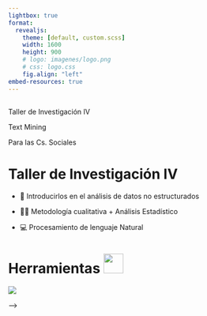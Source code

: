 ```yaml
---
lightbox: true
format: 
  revealjs:
    theme: [default, custom.scss]
    width: 1600
    height: 900
    # logo: imagenes/logo.png
    # css: logo.css
    fig.align: "left"
embed-resources: true
---
```


##  {.title}

Taller de Investigación IV 

::: r-fit-text
[Text Mining]{.flow} 

Para las Cs. Sociales
:::




# Taller de Investigación IV

::: incremental
-   📑 Introducirlos en el análisis de datos no estructurados

-   🕵️‍♀️ Metodología cualitativa + Análisis Estadístico

-   💻 Procesamiento de lenguaje Natural
:::


# Herramientas <img src="https://github.com/TheDudeThatCode/TheDudeThatCode/blob/master/Assets/Earth.gif?raw=true" width="40"/> {.title}

![](https://upload.wikimedia.org/wikipedia/commons/thumb/1/1b/R_logo.svg/182px-R_logo.svg.png){fig-align="center"}

<!-- # Apoyan <img src="https://github.com/TheDudeThatCode/TheDudeThatCode/blob/master/Assets/Rocket.gif?raw=true" width="40"/> {.title} -->

<!-- ![](imagenes/apoyan.png){fig-align="center"} -->

<!-- # R Ladies Buenos Aires <img src="https://i.gifer.com/YVP8.gif" width="120px"/> {.ladies} -->

<!-- ::::: columns -->

<!-- ::: {.column width="30%"} -->

<!-- ![](https://rladiesba.netlify.app/author/rladies-buenos-aires/avatar_huae50964fd4ece6c135015c99a5e9a56e_144270_270x270_fill_lanczos_center_2.png){width="500"} -->

<!-- ::: -->

<!-- ::: {.column width="70%"} -->

<!-- <br> Capítulo local de RLadies global, una organización mundial que promueve la Diversidad de Género en la comunidad R. Su meta es crear una atmósfera amigable para personas interesadas en programar en R en Buenos Aires que se identifiquen con géneros menos representados en la comunidad de R (que incluye pero no se limita a mujeres cis/trans, hombres trans, personas no binarias, género fluído o agénero). -->

<!-- ::: -->

<!-- ::::: -->

<!-- ## Organizadoras 📝 {.rladies} -->

<!-- ![](imagenes/rladies_organizadoras.png){fig-alt="organizadoras" fig-align="center"} -->

<!-- # R en Buenos Aires <img src="https://media.giphy.com/media/ObNTw8Uzwy6KQ/giphy.gif" width="50px"/> -->

<!-- ::::: columns -->

<!-- ::: {.column width="30%"} -->

<!-- ![](imagenes/renba.png){width="500"} -->

<!-- ::: -->

<!-- ::: {.column width="70%"} -->

<!-- <br> Este grupo surge con la misión de conectar a quienes usan el lenguaje de programación R en Buenos Aires, independientemente de su grado de conocimiento y el ámbito de aplicación del mismo. El objetivo es promover el uso R, el aprendizaje continuo y favorecer la creación de proyectos interdisciplinarios. -->

<!-- ::: -->

<!-- ::::: -->

<!-- # Organizadoras 📝 -->

<!-- ::::: columns -->

<!-- ::: {.column width="50%" style="text-align: center;"} -->

<!-- ![](https://avatars.githubusercontent.com/u/45582182?v=4){width="50%" style="border-radius: 80%; aling: left;"} -->

<!-- **Andrea Gomez Vargas** -->

<!-- ::: -->

<!-- ::: {.column width="50%" style="text-align: center;"} -->

<!-- ![](imagenes/ari.jpg){width="50%" style="border-radius: 80%; aling: left;"} -->

<!-- **Ariana Bardauil** -->

<!-- ::: -->

<!-- ::::: -->

<!-- # Colaboradores <img src="https://media.giphy.com/media/qjqUcgIyRjsl2/giphy.gif" width="90"/> -->

<!-- :::::: columns -->

<!-- ::: {.column width="33%"} -->

<!-- ![](https://avatars.githubusercontent.com/u/64991969?v=4){style="border-radius: 80%;" width="305"} -->

<!-- **Emanuel Ciardullo** -->

<!-- ::: -->

<!-- ::: {.column width="33%"} -->

<!-- ![](imagenes/cande.jpg){style="border-radius: 100%; aling: center;" width="316"} -->

<!-- **Candela Villalonga** -->

<!-- ::: -->

<!-- ::: {.column width="33%"} -->

<!-- ![](imagenes/jose.png){style="border-radius: 80%; aling: center;"} -->

<!-- **Jose García Tácite** -->

<!-- ::: -->

<!-- :::::: -->

<!-- ##  {.rladies background-image="https://i.gifer.com/2yqT.gif" background-size="600px" background-repeat="repeat"} -->

<!-- ::: r-fit-text -->

<!-- ¿Cómo fue -->

<!-- nuestro 2024? -->

<!-- ::: -->

<!-- ## R Ladies BA <img src="https://raw.githubusercontent.com/innng/innng/master/assets/soulgem-homura.gif" width="60"/> {.rladies} -->

<!-- ![](imagenes/2.png){fig-align="center"} -->

<!-- ## R Ladies BA <img src="https://raw.githubusercontent.com/ShahriarShafin/ShahriarShafin/main/Assets/handshake.gif" width="56"/> Rladies Usuahia {.rladies} -->

<!-- ![](imagenes/3.png){fig-align="center"} -->

<!-- ## <img src="https://media.giphy.com/media/7TcdtHOCxo3meUvPgj/giphy.gif" width="42"/> R en Buenos Aires <img src="https://raw.githubusercontent.com/ShahriarShafin/ShahriarShafin/main/Assets/handshake.gif" width="56"/> NIS {.title} -->

<!-- ![](imagenes/5.png){fig-align="center" width="1137"} -->

<!-- ## <img src="https://media2.giphy.com/media/QssGEmpkyEOhBCb7e1/giphy.gif?cid=ecf05e47a0n3gi1bfqntqmob8g9aid1oyj2wr3ds3mg700bl&amp;rid=giphy.gif" width="38"/> R en Buenos Aires <img src="https://raw.githubusercontent.com/ShahriarShafin/ShahriarShafin/main/Assets/handshake.gif" width="56"/> DLM {.title} -->

<!-- ![](imagenes/4.png){fig-align="center"} -->

<!-- ##  {.title} -->

<!-- ::: r-fit-text -->

<!-- [2025]{.hexs} -->

<!-- ::: -->

<!-- # **Club de Lectura de Shiny** {.title} -->

<!-- ::::: columns -->

<!-- ::: {.column width="60%"} -->

<!-- <!-- <br> <img src="https://i.giphy.com/media/v1.Y2lkPTc5MGI3NjExODBmNzZ2Nm8zNXc3bHZqaXhycTMyOHJ0b2Vma2FmNnZmMnl0czkycSZlcD12MV9pbnRlcm5hbF9naWZfYnlfaWQmY3Q9Zw/JEhCPFfqi2Hy8/giphy.gif" width="150%"/> -->

--\>

<!-- ![](imagenes/club_lectura.png) -->

<!-- ::: -->

<!-- ::: {.column width="40%"} -->

<!-- 🗓️ Marzo 2025 -->

<!-- 📚[Mastering Shiny](https://mastering-shiny.org/) -->

<!-- 💟 Junto con [R-Ladies BA](https://rladiesba.netlify.app/) & -->

<!-- [R-Ladies Resistencia-Corrientes](https://twitter.com/rladies_rciacte) -->

<!-- ::: -->

<!-- ::::: -->

<!-- ## Seguinos para enterarte de las novedades 👇🏻👇🏻 {.title} -->

<!-- ![](imagenes/6.png){fig-align="center"} -->

<!-- # 🗓️ Agenda -->

<!-- <br> -->

<!-- +--------------------------------------------------------------------------------------------------------------------------------------------------------------------------------------------------------+-----------------------------------------------------------------------------------------------------------------------------------------------------------------------------------------------------------------------------------------------------------------------------------------------------------------------------------+ -->

<!-- | <br> ![](https://github.com/SoyAndrea/arcenso/blob/master/man/figures/logo.png?raw=true){width="573" fig-align="center"}                                                                               | **Andrea Gomez Vargas y Emanuel Ciardullo** nos estarán presentando avances y primeros pasos en su experiencia desarrollando el paquete [ARcenso](https://soyandrea.github.io/arcenso/) para la gestión de datos de los censos nacionales de población como parte del programa de campeones y campeonas del software de rOpenSci. | -->

<!-- +--------------------------------------------------------------------------------------------------------------------------------------------------------------------------------------------------------+-----------------------------------------------------------------------------------------------------------------------------------------------------------------------------------------------------------------------------------------------------------------------------------------------------------------------------------+ -->

<!-- | <br> <img src="https://i.giphy.com/media/v1.Y2lkPTc5MGI3NjExcmxxZnJzNXg2enJwNXc5cHFudHF0azZubGpqdzlpMzA3eTR6dHdyZyZlcD12MV9pbnRlcm5hbF9naWZfYnlfaWQmY3Q9Zw/YnBntKOgnUSBkV7bQH/giphy.gif" width="531"/> | **María Nanton, Jesica Formoso y Betsy Cohen** nos van a presentar diferentes experiencias y oportunidades de becas, conferencias y experiencias de trabajo dentro de la comunidad de R a nivel local como internacional.                                                                                                         | -->

<!-- +--------------------------------------------------------------------------------------------------------------------------------------------------------------------------------------------------------+-----------------------------------------------------------------------------------------------------------------------------------------------------------------------------------------------------------------------------------------------------------------------------------------------------------------------------------+ -->

<!-- | <img src="https://github.com/seanprashad/slackmoji/blob/master/emoji/blob/blob-wine-gif.gif?raw=true" width="298"/>                                                                                    | Brindis + sorteos                                                                                                                                                                                                                                                                                                                 | -->

<!-- |                                                                                                                                                                                                        |                                                                                                                                                                                                                                                                                                                                   | -->

<!-- |                                                                                                                                                                                                        | <br>                                                                                                                                                                                                                                                                                                                              | -->

<!-- +--------------------------------------------------------------------------------------------------------------------------------------------------------------------------------------------------------+-----------------------------------------------------------------------------------------------------------------------------------------------------------------------------------------------------------------------------------------------------------------------------------------------------------------------------------+ -->

<!-- # ✨ Empezamos ✨ {.title} -->

<!-- <img src="https://media.giphy.com/media/gH3LO09IOiZIqePwv9/giphy.gif"/> <img src="https://media.giphy.com/media/gH3LO09IOiZIqePwv9/giphy.gif"/> <img src="https://media.giphy.com/media/gH3LO09IOiZIqePwv9/giphy.gif"/> -->
